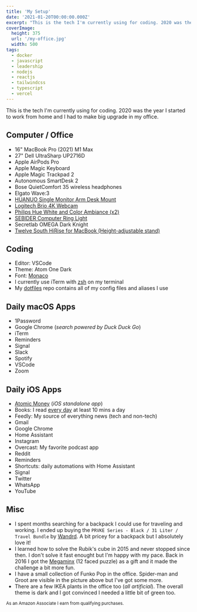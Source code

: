 ```yaml
---
title: 'My Setup'
date: '2021-01-20T00:00:00.000Z'
excerpt: "This is the tech I'm currently using for coding. 2020 was the year I started to work from home so I needed some upgrade in my work environment."
coverImage:
  height: 375
  url: '/my-office.jpg'
  width: 500
tags:
  - docker
  - javascript
  - leadership
  - nodejs
  - reactjs
  - tailwindcss
  - typescript
  - vercel
---
```


This is the tech I'm currently using for coding.
2020 was the year I started to work from home and I had to make big upgrade in my office.

## Computer / Office

- 16" MacBook Pro (2021) M1 Max
- 27" Dell UltraSharp UP2716D
- Apple AirPods Pro
- Apple Magic Keyboard
- Apple Magic Trackpad 2
- Autonomous SmartDesk 2
- Bose QuietComfort 35 wireless headphones
- Elgato Wave:3
- [HUANUO Single Monitor Arm Desk Mount](https://amzn.to/3JIPoBc)
- [Logitech Brio 4K Webcam](https://amzn.to/3zQMeqe)
- [Philips Hue White and Color Ambiance (x2)](https://amzn.to/3QERVi9)
- [SEBIDER Computer Ring Light](https://amzn.to/3dnXpzl)
- Secretlab OMEGA Dark Knight
- [Twelve South HiRise for MacBook (Height-adjustable stand)](https://amzn.to/3A9S5IP)

## Coding

- Editor: VSCode
- Theme: Atom One Dark
- Font: [Monaco](https://en.wikipedia.org/wiki/Monaco_(typeface))
- I currently use iTerm with [zsh](https://ohmyz.sh/) on my terminal
- My [dotfiles](https://github.com/mersocarlin/dotfiles) repo contains all of my config files and aliases I use

## Daily macOS Apps

- 1Password
- Google Chrome (_search powered by Duck Duck Go_)
- iTerm
- Reminders
- Signal
- Slack
- Spotify
- VSCode
- Zoom

## Daily iOS Apps

- [Atomic Money](https://atomicmoney.app/) (_iOS standalone app_)
- Books: I read [every day](/blog/2020-in-review#audiobooks) at least 10 mins a day
- Feedly: My source of everything news (tech and non-tech)
- Gmail
- Google Chrome
- Home Assistant
- Instagram
- Overcast: My favorite podcast app
- Reddit
- Reminders
- Shortcuts: daily automations with Home Assistant
- Signal
- Twitter
- WhatsApp
- YouTube

## Misc

- I spent months searching for a backpack I could use for traveling and working. I ended up buying the `PRVKE Series - Black / 31 Liter / Travel Bundle` by [Wandrd](https://eu.wandrd.com/). A bit pricey for a backpack but I absolutely love it!
- I learned how to solve the Rubik's cube in 2015 and never stopped since then. I don't solve it fast enought but I'm happy with my pace. Back in 2016 I got the [Megaminx](https://en.wikipedia.org/wiki/Megaminx) (12 faced puzzle) as a gift and it made the challenge a bit more fun.
- I have a small collection of Funko Pop in the office. Spider-man and Groot are visible in the picture above but I've got some more.
- There are a few IKEA plants in the office too (_all artificial_). The overall theme is dark and I got convinced I needed a little bit of green too.

<small>As an Amazon Associate I earn from qualifying purchases.</small>
